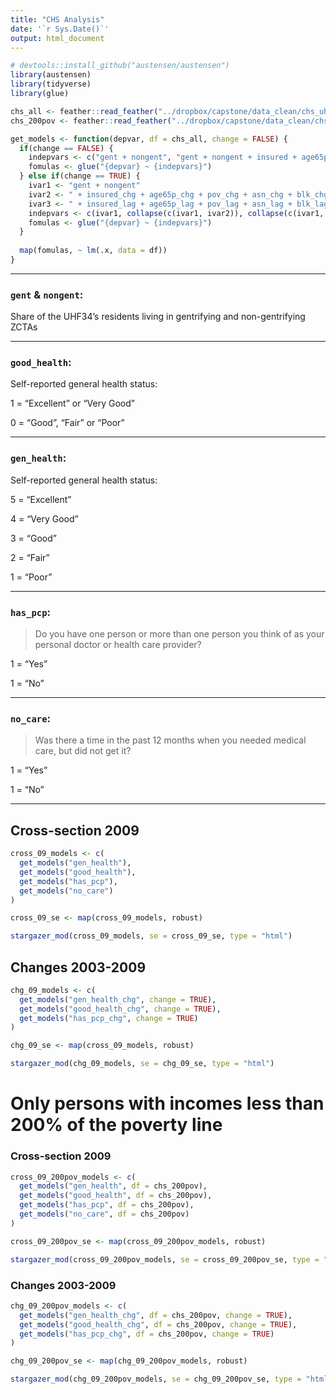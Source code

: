 ```yaml
---
title: "CHS Analysis"
date: '`r Sys.Date()`'
output: html_document
---
```


```r
# devtools::install_github("austensen/austensen")
library(austensen)
library(tidyverse)
library(glue)
```

```r
chs_all <- feather::read_feather("../dropbox/capstone/data_clean/chs_uhf34_0309_all.feather")
chs_200pov <- feather::read_feather("../dropbox/capstone/data_clean/chs_uhf34_0309_200pov.feather")
```

```r
get_models <- function(depvar, df = chs_all, change = FALSE) {
  if(change == FALSE) {
    indepvars <- c("gent + nongent", "gent + nongent + insured + age65p + pov + asn + blk + his + forborn")
    fomulas <- glue("{depvar} ~ {indepvars}")
  } else if(change == TRUE) {
    ivar1 <- "gent + nongent"
    ivar2 <- " + insured_chg + age65p_chg + pov_chg + asn_chg + blk_chg + his_chg + forborn_chg"
    ivar3 <- " + insured_lag + age65p_lag + pov_lag + asn_lag + blk_lag + his_lag + forborn_lag"
    indepvars <- c(ivar1, collapse(c(ivar1, ivar2)), collapse(c(ivar1, ivar2, ivar3)))
    fomulas <- glue("{depvar} ~ {indepvars}")
  }
  
  map(fomulas, ~ lm(.x, data = df))
}
```

---

### `gent` & `nongent`:

Share of the UHF34's residents living in gentrifying and non-gentrifying ZCTAs

---

### `good_health`:

Self-reported general health status: 

1 = "Excellent" or "Very Good"

0 = "Good", "Fair" or "Poor"

---

### `gen_health`:

Self-reported general health status: 

5 = "Excellent"

4 = "Very Good" 

3 = "Good"

2 = "Fair" 

1 = "Poor"

---

### `has_pcp`:

> Do you have one person or more than one person you think of as your personal doctor or health care provider?

1 = "Yes"

1 = "No"

---

### `no_care`:

> Was there a time in the past 12 months when you needed medical care, but did not get it?

1 = "Yes"

1 = "No"

---

## Cross-section 2009

```r
cross_09_models <- c(
  get_models("gen_health"), 
  get_models("good_health"),
  get_models("has_pcp"),
  get_models("no_care")
)

cross_09_se <- map(cross_09_models, robust)

stargazer_mod(cross_09_models, se = cross_09_se, type = "html")
```


## Changes 2003-2009

```r
chg_09_models <- c(
  get_models("gen_health_chg", change = TRUE), 
  get_models("good_health_chg", change = TRUE),
  get_models("has_pcp_chg", change = TRUE)
)

chg_09_se <- map(cross_09_models, robust)

stargazer_mod(chg_09_models, se = chg_09_se, type = "html")
```

# Only persons with incomes less than 200% of the poverty line

### Cross-section 2009

```r
cross_09_200pov_models <- c(
  get_models("gen_health", df = chs_200pov), 
  get_models("good_health", df = chs_200pov),
  get_models("has_pcp", df = chs_200pov),
  get_models("no_care", df = chs_200pov)
)

cross_09_200pov_se <- map(cross_09_200pov_models, robust)

stargazer_mod(cross_09_200pov_models, se = cross_09_200pov_se, type = "html")
```

### Changes 2003-2009

```r
chg_09_200pov_models <- c(
  get_models("gen_health_chg", df = chs_200pov, change = TRUE), 
  get_models("good_health_chg", df = chs_200pov, change = TRUE),
  get_models("has_pcp_chg", df = chs_200pov, change = TRUE)
)

chg_09_200pov_se <- map(chg_09_200pov_models, robust)

stargazer_mod(chg_09_200pov_models, se = chg_09_200pov_se, type = "html")
```



